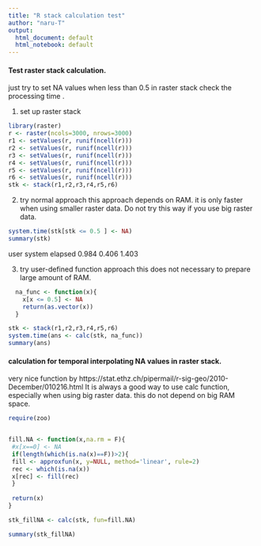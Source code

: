```yaml
---
title: "R stack calculation test"
author: "naru-T"
output:
  html_document: default
  html_notebook: default
---
```


#### Test raster stack calculation. 
just try to set NA values when less than 0.5 in raster stack
check the processing time .

1. set up raster stack
```r
library(raster)
r <- raster(ncols=3000, nrows=3000)
r1 <- setValues(r, runif(ncell(r)))
r2 <- setValues(r, runif(ncell(r)))
r3 <- setValues(r, runif(ncell(r)))
r4 <- setValues(r, runif(ncell(r)))
r5 <- setValues(r, runif(ncell(r)))
r6 <- setValues(r, runif(ncell(r)))
stk <- stack(r1,r2,r3,r4,r5,r6)

```

2. try normal approach
this approach depends on RAM. 
it is only faster when using smaller raster data. 
Do not try this way if you use big raster data.
```r
system.time(stk[stk <= 0.5 ] <- NA)
summary(stk)
```

   user  system elapsed 
  0.984   0.406   1.403 
  

3. try user-defined function approach
this does not necessary to prepare large amount of RAM.
```r
  na_func <- function(x){
    x[x <= 0.5] <- NA
    return(as.vector(x))
  }

stk <- stack(r1,r2,r3,r4,r5,r6)
system.time(ans <- calc(stk, na_func))
summary(ans)
```

#### calculation for temporal interpolating NA values in raster stack. 


very nice function by https://stat.ethz.ch/pipermail/r-sig-geo/2010-December/010216.html
It is always a good way to use calc function, especially when using big raster data.
this do not depend on big RAM space.
```r
require(zoo)


fill.NA <- function(x,na.rm = F){
 #x[x==0] <- NA
 if(length(which(is.na(x)==F))>2){
 fill <- approxfun(x, y=NULL, method='linear', rule=2)
 rec <- which(is.na(x))
 x[rec] <- fill(rec)
 }
 
 return(x)
}

stk_fillNA <- calc(stk, fun=fill.NA)

summary(stk_fillNA)

```

